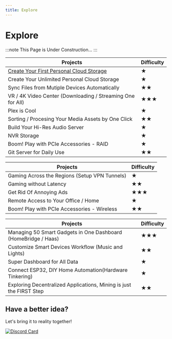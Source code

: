 ```yaml
---
title: Explore
---
```



# Explore

:::note
This Page is Under Construction...
:::

<Tabs>
  <TabItem value="homecloud" label="Home Cloud" default>

| Projects                                                                                             | Difficulty |
| ---------------------------------------------------------------------------------------------------- | ---------- |
| [Create Your First Personal Cloud Storage](/projects/CreateYourFirstPersonalCloudStorage)            | ★          |
| Create Your Unlimited Personal Cloud Storage                                                         | ★          |
| Sync Files from Mutiple Devices Automatically                                                        | ★★         |
| VR / 4K Video Center (Downloading / Streaming One for All)                                           | ★★★        |
| Plex is Cool                                                                                         | ★          |
| Sorting / Procesing Your Media Assets by One Click                                                   | ★★         |
| Build Your Hi-Res Audio Server                                                                       | ★          |
| NVR Storage                                                                                          | ★          |
| Boom! Play with PCIe Accessories - RAID                                                              | ★          |
| Git Server for Daily Use                                                                             | ★★         |

  </TabItem>
  <TabItem value="networking" label="Tinkering Networking">

| Projects                                                     | Difficulty |
| ------------------------------------------------------------ | ---------- |
| Gaming Across the Regions (Setup VPN Tunnels)                | ★          |
| Gaming without Latency                                       | ★★         |
| Get Rid Of Annoying Ads                                      | ★★★        |
| Remote Access to Your Office / Home                          | ★          |
| Boom! Play with PCIe Accessories - Wireless                  | ★★         |

  </TabItem>
  <TabItem value="hardware" label="Hardware & Intelligence">

| Projects                                                            | Difficulty |
| ------------------------------------------------------------------- | ---------- |
| Managing 50 Smart Gadgets in One Dashboard (HomeBridge / Haas)      | ★★★        |
| Customize Smart Devices Workflow (Music and Lights)                 | ★★         |
| Super Dashboard for All Data                                        | ★          |
| Connect ESP32, DIY Home Automation(Hardware Tinkering)              | ★          |
| Exploring Decentralized Applications, Mining is just the FIRST Step | ★★         |

  </TabItem>
</Tabs>


## Have a better idea?

Let's bring it to reality together!

[![Discord Card](https://discordapp.com/api/guilds/884667213326463016/widget.png?style=banner2)](https://discord.gg/Gx4BCEtHjx)
